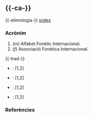 == {{-ca-}} ==
{{ca-pron|/ˈa.fi/}}
{{-etimologia-}} [[sigles]]

=== Acrònim ===
{{lema|ca|acrònim}}

# (''m'') Alfabet Fonètic Internacional.
# (''f'') Associació Fonètica Internacional.

{{-trad-}}
{{inici}}
* {{de}}: {{trad|de|IPA}} [1,2]
* {{en}}: {{trad|en|IPA}} [1,2]
{{mig}}
* {{es}}: {{trad|es|AFI}} [1,2]
* {{fr}}: {{trad|fr|API}} [1,2]
{{final}}

=== Referències ===
{{Wikimedia|Viquipèdia=AFI}}


